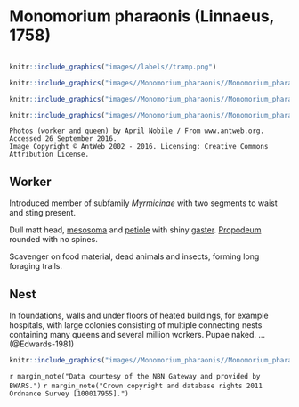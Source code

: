 # **Monomorium pharaonis** (Linnaeus, 1758)

```marginfigure
```

```r
knitr::include_graphics("images//labels//tramp.png")
```

```r
knitr::include_graphics("images//Monomorium_pharaonis//Monomorium_pharaonis_head.jpg")
```

```r
knitr::include_graphics("images//Monomorium_pharaonis//Monomorium_pharaonis_queen.jpg")
```

```r
knitr::include_graphics("images//Monomorium_pharaonis//Monomorium_pharaonis_side.jpg")
```
```block
Photos (worker and queen) by April Nobile / From www.antweb.org. Accessed 26 September 2016.
Image Copyright © AntWeb 2002 - 2016. Licensing: Creative Commons Attribution License.
```

## Worker
Introduced member of subfamily *Myrmicinae* with two segments to waist and sting present.

Dull matt head, [mesosoma](#glossary) and [petiole](#glossary) with shiny [gaster](#glossary). [Propodeum](#glossary) rounded with no spines.

Scavenger on food material, dead animals and insects, forming long foraging trails.

## Nest
In foundations, walls and under floors of heated buildings, for example hospitals, with large colonies consisting of multiple connecting nests containing many queens and several million workers. Pupae naked. ... (@Edwards-1981) 

```r
knitr::include_graphics("images//Monomorium_pharaonis//Monomorium_pharaonis_map.png")
```
`r margin_note("Data courtesy of the NBN Gateway and provided by BWARS.")`
`r margin_note("Crown copyright and database rights 2011 Ordnance Survey [100017955].")`

\pagebreak